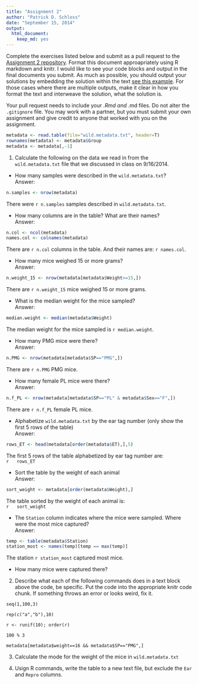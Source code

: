 ```yaml
---
title: "Assignment 2"
author: "Patrick D. Schloss"
date: "September 15, 2014"
output:
  html_document:
    keep_md: yes
---
```


Complete the exercises listed below and submit as a pull request to the [Assignment 2 repository](http://www.github.com/microbialinformatics/assignment02).  Format this document approapriately using R markdown and knitr. I would like to see your code blocks and output in the final documents you submit. As much as possible, you should output your solutions by embedding the solution within the text [see this example](https://github.com/microbialinformatics/assignment02/blob/master/example.Rmd). For those cases where there are multiple outputs, make it clear in how you format the text and interweave the solution, what the solution is.

Your pull request needs to include your *.Rmd and *.md files. Do not alter the `.gitignore` file. You may work with a partner, but you must submit your own assignment and give credit to anyone that worked with you on the assignment.

```r
metadata <- read.table(file="wild.metadata.txt", header=T)
rownames(metadata) <- metadata$Group
metadata <- metadata[,-1]
```

1.  Calculate the following on the data we read in from the `wild.metadata.txt` file that we discussed in class on 9/16/2014.

  * How many samples were described in the `wild.metadata.txt`?   
  Answer:   
  ```r
n.samples <- nrow(metadata)
```  
     
There were `r n.samples` samples described in `wild.metadata.txt`.
  
  * How many columns are in the table? What are their names?     
  Answer:    
  ```r
n.col <- ncol(metadata)
names.col <- colnames(metadata)

```
     
There are `r n.col` columns in the table. And their names are: `r names.col`.
    
  * How many mice weighed 15 or more grams?     
  Answer:   
  ```r
n.weight_15 <- nrow(metadata[metadata$Weight>=15,])

```
     
There are `r n.weight_15` mice weighed 15 or more grams.
  
  * What is the median weight for the mice sampled?     
  Answer:    
  ```r
median.weight <- median(metadata$Weight)

```
    
The median weight for the mice sampled is `r median.weight`.
  
  * How many PMG mice were there?    
  Answer:    
  ```r
n.PMG <- nrow(metadata[metadata$SP=="PMG",])

```
   
There are `r n.PMG` PMG mice.
  
  
  * How many female PL mice were there?      
  Answer:    
  ```r
n.f_PL <- nrow(metadata[metadata$SP=="PL" & metadata$Sex=="F",])

``` 
     
There are `r n.f_PL` female PL mice.
  
  
  * Alphabetize `wild.metadata.txt` by the ear tag number (only show the first 5 rows of the table)      
  Answer:    
  ```r
rows_ET <- head(metadata[order(metadata$ET),],5)

```
     
The first 5 rows of the table alphabetized by ear tag number are:   
    ```r
  rows_ET
 ```

  
  * Sort the table by the weight of each animal    
Answer:    
  
```r
sort_weight <- metadata[order(metadata$Weight),]

```
     
  The table sorted by the weight of each animal is:   
    ```r
  sort_weight
 ```


  * The `Station` column indicates where the mice were sampled. Where were the most mice captured?    
Answer: 
  
```r
temp <- table(metadata$Station)
station_most <- names(temp)[temp == max(temp)]

```
     
 The station `r station_most` captured most mice.

  * How many mice were captured there?






2.	Describe what each of the following commands does in a text block above the code, be specific. Put the code into the appropriate knitr code chunk. If something throws an error or looks weird, fix it.

```
seq(1,100,3)
```

```
rep(c("a","b"),10)
```

```
r <- runif(10); order(r)
```

```
100 % 3
```

```
metadata[metadata$weight==16 && metadata$SP=="PMG",]
```


3.	Calculate the mode for the weight of the mice in `wild.metadata.txt`


4.	Usign R commands, write the table to a new text file, but exclude the `Ear` and `Repro` columns.

